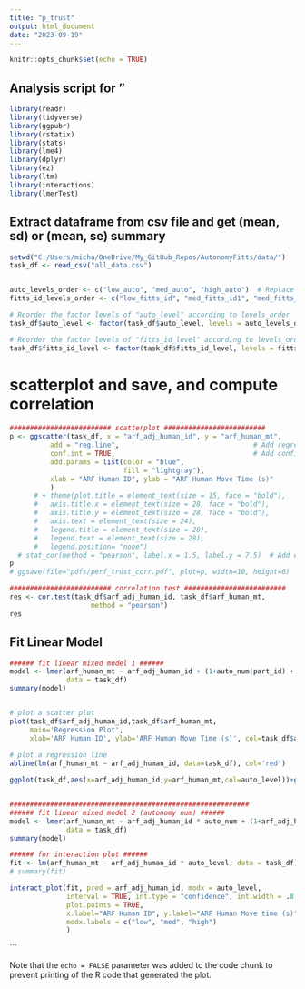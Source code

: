 ```yaml
---
title: "p_trust"
output: html_document
date: "2023-09-19"
---
```


```r
knitr::opts_chunk$set(echo = TRUE)
```

## Analysis script for "

```r
library(readr)
library(tidyverse)
library(ggpubr)
library(rstatix)
library(stats)
library(lme4)
library(dplyr)
library(ez)
library(ltm)
library(interactions)
library(lmerTest)
```


## Extract dataframe from csv file and get (mean, sd) or (mean, se) summary

```r

setwd("C:/Users/micha/OneDrive/My_GitHub_Repos/AutonomyFitts/data/")
task_df <- read_csv("all_data.csv")


auto_levels_order <- c("low_auto", "med_auto", "high_auto")  # Replace these with your actual level names
fitts_id_levels_order <- c("low_fitts_id", "med_fitts_id1", "med_fitts_id2", "high_fitts_id")  # Replace these with your actual level names

# Reorder the factor levels of "auto_level" according to levels_order
task_df$auto_level <- factor(task_df$auto_level, levels = auto_levels_order)

# Reorder the factor levels of "fitts_id_level" according to levels_order
task_df$fitts_id_level <- factor(task_df$fitts_id_level, levels = fitts_id_levels_order)

```

# scatterplot and save, and compute correlation
```r

######################### scatterplot ######################### 
p <- ggscatter(task_df, x = "arf_adj_human_id", y = "arf_human_mt",
          add = "reg.line",                                 # Add regression line
          conf.int = TRUE,                                  # Add confidence interval
          add.params = list(color = "blue",
                            fill = "lightgray"),
          xlab = "ARF Human ID", ylab = "ARF Human Move Time (s)"
          ) 
      # + theme(plot.title = element_text(size = 15, face = "bold"),
      #   axis.title.x = element_text(size = 28, face = "bold"),
      #   axis.title.y = element_text(size = 28, face = "bold"),
      #   axis.text = element_text(size = 24),
      #   legend.title = element_text(size = 28),
      #   legend.text = element_text(size = 28),
      #   legend.position= "none")
  # stat_cor(method = "pearson", label.x = 1.5, label.y = 7.5)  # Add correlation coefficient
p
# ggsave(file="pdfs/perf_trust_corr.pdf", plot=p, width=10, height=6)

######################### correlation test ######################### 
res <- cor.test(task_df$arf_adj_human_id, task_df$arf_human_mt, 
                    method = "pearson")
res

```


## Fit Linear Model

```r

###### fit linear mixed model 1 ######
model <- lmer(arf_human_mt ~ arf_adj_human_id + (1+auto_num|part_id) + (1|part_id),
              data = task_df)
summary(model)


# plot a scatter plot 
plot(task_df$arf_adj_human_id,task_df$arf_human_mt, 
     main='Regression Plot', 
     xlab='ARF Human ID', ylab='ARF Human Move Time (s)', col=task_df$auto_level) 
  
# plot a regression line 
abline(lm(arf_human_mt ~ arf_adj_human_id, data=task_df), col='red') 

ggplot(task_df,aes(x=arf_adj_human_id,y=arf_human_mt,col=auto_level))+geom_point()


###########################################################
###### fit linear mixed model 2 (autonomy num) ######
model <- lmer(arf_human_mt ~ arf_adj_human_id * auto_num + (1+arf_adj_human_id|part_id) + (1+auto_num|part_id) + (1|part_id),
              data = task_df)
summary(model)

###### for interaction plot ###### 
fit <- lm(arf_human_mt ~ arf_adj_human_id * auto_level, data = task_df)
# summary(fit)

interact_plot(fit, pred = arf_adj_human_id, modx = auto_level, 
              interval = TRUE, int.type = "confidence", int.width = .8,
              plot.points = TRUE,
              x.label="ARF Human ID", y.label="ARF Human Move time (s)", 
              modx.labels = c("low", "med", "high")
              )


```


```

Note that the `echo = FALSE` parameter was added to the code chunk to prevent printing of the R code that generated the plot.
